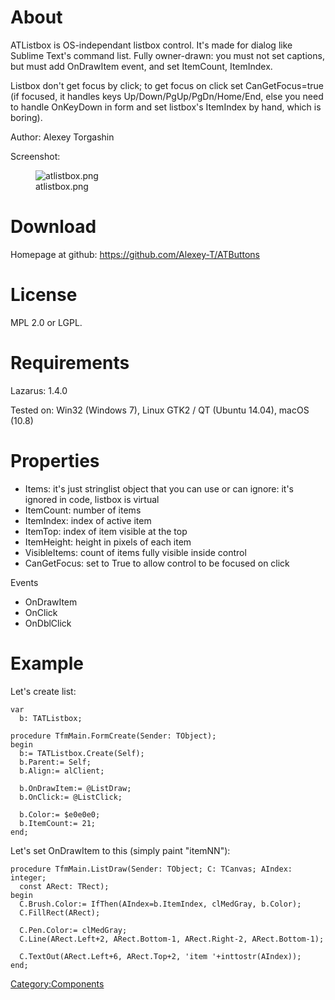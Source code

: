= About =

ATListbox is OS-independant listbox control. It's made for dialog like Sublime Text's command list. Fully owner-drawn: you must not set captions, but must add OnDrawItem event, and set ItemCount, ItemIndex.

Listbox don't get focus by click; to get focus on click set CanGetFocus=true (if focused, it handles keys Up/Down/PgUp/PgDn/Home/End, else you need to handle OnKeyDown in form and set listbox's ItemIndex by hand, which is boring). 

Author: Alexey Torgashin

Screenshot:

[[File:atlistbox.png]]

= Download =

Homepage at github: https://github.com/Alexey-T/ATButtons

= License =

MPL 2.0 or LGPL.

= Requirements =

Lazarus: 1.4.0

Tested on: Win32 (Windows 7), Linux GTK2 / QT (Ubuntu 14.04), macOS (10.8)

= Properties =

* Items: it's just stringlist object that you can use or can ignore: it's ignored in code, listbox is virtual
* ItemCount: number of items
* ItemIndex: index of active item
* ItemTop: index of item visible at the top
* ItemHeight: height in pixels of each item
* VisibleItems: count of items fully visible inside control
* CanGetFocus: set to True to allow control to be focused on click

Events

* OnDrawItem
* OnClick
* OnDblClick

= Example =

Let's create list:

<syntaxhighlight>
var
  b: TATListbox;

procedure TfmMain.FormCreate(Sender: TObject);
begin
  b:= TATListbox.Create(Self);
  b.Parent:= Self;
  b.Align:= alClient;

  b.OnDrawItem:= @ListDraw;
  b.OnClick:= @ListClick;

  b.Color:= $e0e0e0;
  b.ItemCount:= 21;
end;
</syntaxhighlight>
       
Let's set OnDrawItem to this (simply paint "itemNN"):

<syntaxhighlight>
procedure TfmMain.ListDraw(Sender: TObject; C: TCanvas; AIndex: integer;
  const ARect: TRect);
begin
  C.Brush.Color:= IfThen(AIndex=b.ItemIndex, clMedGray, b.Color);
  C.FillRect(ARect);

  C.Pen.Color:= clMedGray;
  C.Line(ARect.Left+2, ARect.Bottom-1, ARect.Right-2, ARect.Bottom-1);

  C.TextOut(ARect.Left+6, ARect.Top+2, 'item '+inttostr(AIndex));
end;
</syntaxhighlight>


[[Category:Components]]
